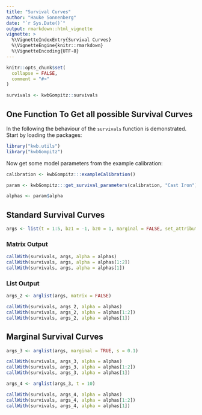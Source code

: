 ```yaml
---
title: "Survival Curves"
author: "Hauke Sonnenberg"
date: "`r Sys.Date()`"
output: rmarkdown::html_vignette
vignette: >
  %\VignetteIndexEntry{Survival Curves}
  %\VignetteEngine{knitr::rmarkdown}
  %\VignetteEncoding{UTF-8}
---
```


```r
knitr::opts_chunk$set(
  collapse = FALSE,
  comment = "#>"
)

survivals <- kwbGompitz::survivals
```

## One Function To Get all possible Survival Curves

In the following the behaviour of the `survivals` function is demonstrated.
Start by loading the packages:

```r
library("kwb.utils")
library("kwbGompitz")
```

Now get some model parameters from the example calibration:

```r
calibration <- kwbGompitz:::exampleCalibration()

param <- kwbGompitz:::get_survival_parameters(calibration, "Cast Iron")

alphas <- param$alpha
```

## Standard Survival Curves

```r
args <- list(t = 1:5, bz1 = -1, bz0 = 1, marginal = FALSE, set_attributes = FALSE)
```

### Matrix Output
```r
callWith(survivals, args, alpha = alphas)
callWith(survivals, args, alpha = alphas[1:2])
callWith(survivals, args, alpha = alphas[1])
```

### List Output
```r
args_2 <- arglist(args, matrix = FALSE)

callWith(survivals, args_2, alpha = alphas)
callWith(survivals, args_2, alpha = alphas[1:2])
callWith(survivals, args_2, alpha = alphas[1])

```

## Marginal Survival Curves

```r
args_3 <- arglist(args, marginal = TRUE, s = 0.1)

callWith(survivals, args_3, alpha = alphas)
callWith(survivals, args_3, alpha = alphas[1:2])
callWith(survivals, args_3, alpha = alphas[1])

args_4 <- arglist(args_3, t = 10)

callWith(survivals, args_4, alpha = alphas)
callWith(survivals, args_4, alpha = alphas[1:2])
callWith(survivals, args_4, alpha = alphas[1])

```
